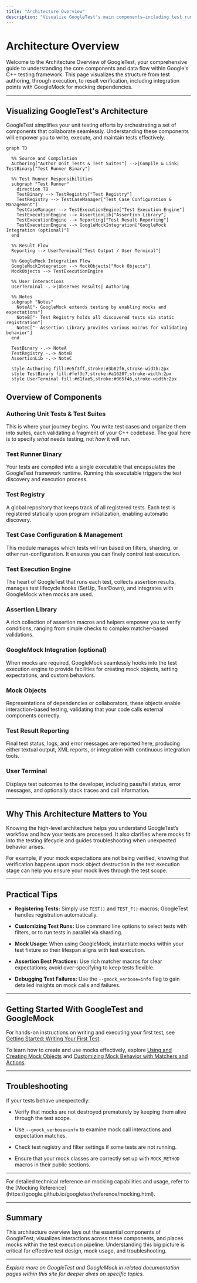 ```yaml
---
title: "Architecture Overview"
description: "Visualize GoogleTest's main components—including test runners, test case configuration, assertion libraries, and optional GoogleMock integration. Use a mermaid diagram to illustrate data flow, from authoring tests to running them via the test runner binary."
---
```


# Architecture Overview

Welcome to the Architecture Overview of GoogleTest, your comprehensive guide to understanding the core components and data flow within Google's C++ testing framework. This page visualizes the structure from test authoring, through execution, to result verification, including integration points with GoogleMock for mocking dependencies.

---

## Visualizing GoogleTest's Architecture

GoogleTest simplifies your unit testing efforts by orchestrating a set of components that collaborate seamlessly. Understanding these components will empower you to write, execute, and maintain tests effectively.

```mermaid
graph TD

  %% Source and Compilation
  Authoring["Author Unit Tests & Test Suites"] -->|Compile & Link| TestBinary["Test Runner Binary"]

  %% Test Runner Responsibilities
  subgraph "Test Runner"
    direction TB
    TestBinary --> TestRegistry["Test Registry"]
    TestRegistry --> TestCaseManager["Test Case Configuration & Management"]
    TestCaseManager --> TestExecutionEngine["Test Execution Engine"]
    TestExecutionEngine --> AssertionLib["Assertion Library"]
    TestExecutionEngine --> Reporting["Test Result Reporting"]
    TestExecutionEngine --> GoogleMockIntegration["GoogleMock Integration (optional)"]
  end

  %% Result Flow
  Reporting --> UserTerminal["Test Output / User Terminal"]

  %% GoogleMock Integration Flow
  GoogleMockIntegration --> MockObjects["Mock Objects"]
  MockObjects --> TestExecutionEngine

  %% User Interactions
  UserTerminal -.->|Observes Results| Authoring

  %% Notes
  subgraph "Notes"
    NoteA["- GoogleMock extends testing by enabling mocks and expectations"]
    NoteB["- Test Registry holds all discovered tests via static registration"]
    NoteC["- Assertion Library provides various macros for validating behavior"]
  end

  TestBinary -.-> NoteA
  TestRegistry -.-> NoteB
  AssertionLib -.-> NoteC

  style Authoring fill:#e5f3ff,stroke:#3b82f6,stroke-width:2px
  style TestBinary fill:#fef3c7,stroke:#a16207,stroke-width:2px
  style UserTerminal fill:#d1fae5,stroke:#065f46,stroke-width:2px

```

## Overview of Components

### Authoring Unit Tests & Test Suites
This is where your journey begins. You write test cases and organize them into suites, each validating a fragment of your C++ codebase. The goal here is to specify _what_ needs testing, not _how_ it will run.

### Test Runner Binary
Your tests are compiled into a single executable that encapsulates the GoogleTest framework runtime. Running this executable triggers the test discovery and execution process.

### Test Registry
A global repository that keeps track of all registered tests. Each test is registered statically upon program initialization, enabling automatic discovery.

### Test Case Configuration & Management
This module manages which tests will run based on filters, sharding, or other run-configuration. It ensures you can finely control test execution.

### Test Execution Engine
The heart of GoogleTest that runs each test, collects assertion results, manages test lifecycle hooks (SetUp, TearDown), and integrates with GoogleMock when mocks are used.

### Assertion Library
A rich collection of assertion macros and helpers empower you to verify conditions, ranging from simple checks to complex matcher-based validations.

### GoogleMock Integration (optional)
When mocks are required, GoogleMock seamlessly hooks into the test execution engine to provide facilities for creating mock objects, setting expectations, and custom behaviors.

### Mock Objects
Representations of dependencies or collaborators, these objects enable interaction-based testing, validating that your code calls external components correctly.

### Test Result Reporting
Final test status, logs, and error messages are reported here, producing either textual output, XML reports, or integration with continuous integration tools.

### User Terminal
Displays test outcomes to the developer, including pass/fail status, error messages, and optionally stack traces and call information.

---

## Why This Architecture Matters to You

Knowing the high-level architecture helps you understand GoogleTest’s workflow and how your tests are processed. It also clarifies where mocks fit into the testing lifecycle and guides troubleshooting when unexpected behavior arises.

For example, if your mock expectations are not being verified, knowing that verification happens upon mock object destruction in the test execution stage can help you ensure your mock lives through the test scope.

---

## Practical Tips

- **Registering Tests:** Simply use `TEST()` and `TEST_F()` macros; GoogleTest handles registration automatically.

- **Customizing Test Runs:** Use command line options to select tests with filters, or to run tests in parallel via sharding.

- **Mock Usage:** When using GoogleMock, instantiate mocks within your test fixture so their lifespan aligns with test execution.

- **Assertion Best Practices:** Use rich matcher macros for clear expectations; avoid over-specifying to keep tests flexible.

- **Debugging Test Failures:** Use the `--gmock_verbose=info` flag to gain detailed insights on mock calls and failures.

---

## Getting Started With GoogleTest and GoogleMock

For hands-on instructions on writing and executing your first test, see [Getting Started: Writing Your First Test](https://google.github.io/googletest/guides/core-workflows/getting-started.html).

To learn how to create and use mocks effectively, explore [Using and Creating Mock Objects](https://google.github.io/googletest/guides/mocking-and-advanced-testing/mock-objects.html) and [Customizing Mock Behavior with Matchers and Actions](https://google.github.io/googletest/guides/mocking-and-advanced-testing/using-matchers-and-actions.html).

---

## Troubleshooting

If your tests behave unexpectedly:

- Verify that mocks are not destroyed prematurely by keeping them alive through the test scope.

- Use `--gmock_verbose=info` to examine mock call interactions and expectation matches.

- Check test registry and filter settings if some tests are not running.

- Ensure that your mock classes are correctly set up with `MOCK_METHOD` macros in their public sections.

---

<Info>
For detailed technical reference on mocking capabilities and usage, refer to the [Mocking Reference](https://google.github.io/googletest/reference/mocking.html).
</Info>

---

## Summary

This architecture overview lays out the essential components of GoogleTest, visualizes interactions across these components, and places mocks within the test execution pipeline. Understanding this big picture is critical for effective test design, mock usage, and troubleshooting.


---

*Explore more on GoogleTest and GoogleMock in related documentation pages within this site for deeper dives on specific topics.*
